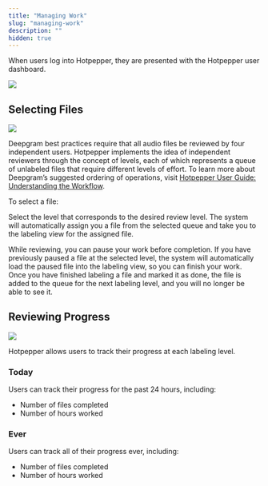 ```yaml
---
title: "Managing Work"
slug: "managing-work"
description: ""
hidden: true
---
```

When users log into Hotpepper, they are presented with the Hotpepper user dashboard.

![](./images/a10ad2f-image.png)

## Selecting Files

![](./images/76085a8-image.png)

Deepgram best practices require that all audio files be reviewed by four independent users. Hotpepper implements the idea of independent reviewers through the concept of levels, each of which represents a queue of unlabeled files that require different levels of effort. To learn more about Deepgram’s suggested ordering of operations, visit [Hotpepper User Guide: Understanding the Workflow](/on-prem/optional-components/hotpepper/understanding-workflow/).

To select a file:

Select the level that corresponds to the desired review level. The system will automatically assign you a file from the selected queue and take you to the labeling view for the assigned file.

<Info>
While reviewing, you can pause your work before completion. If you have previously paused a file at the selected level, the system will automatically load the paused file into the labeling view, so you can finish your work.
</Info>

<Info>
Once you have finished labeling a file and marked it as done, the file is added to the queue for the next labeling level, and you will no longer be able to see it.
</Info>

## Reviewing Progress

![](./images/f6ba2f3-image.png)

Hotpepper allows users to track their progress at each labeling level.

### Today

Users can track their progress for the past 24 hours, including:

- Number of files completed
- Number of hours worked

### Ever

Users can track all of their progress ever, including:

- Number of files completed
- Number of hours worked
